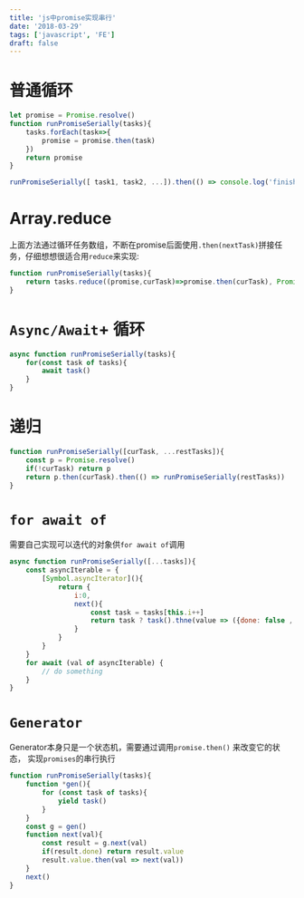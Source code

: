 ```yaml
---
title: 'js中promise实现串行'
date: '2018-03-29'
tags: ['javascript', 'FE']
draft: false
---
```


# 普通循环

```javascript
let promise = Promise.resolve()
function runPromiseSerially(tasks){
    tasks.forEach(task=>{
        promise = promise.then(task)
    })
    return promise
}

runPromiseSerially([ task1, task2, ...]).then(() => console.log('finished'))
```

# Array.reduce

上面方法通过循环任务数组，不断在promise后面使用`.then(nextTask)`拼接任务，仔细想想很适合用`reduce`来实现:

```javascript
function runPromiseSerially(tasks){
    return tasks.reduce((promise,curTask)=>promise.then(curTask), Promise.resolve())
}
```

# `Async/Await`+ 循环

```javascript
async function runPromiseSerially(tasks){
    for(const task of tasks){
        await task()
    }
}
```

# 递归

```javascript
function runPromiseSerially([curTask, ...restTasks]){
    const p = Promise.resolve()
    if(!curTask) return p
    return p.then(curTask).then(() => runPromiseSerially(restTasks))
}
```

# `for await of`

需要自己实现可以迭代的对象供`for await of`调用

```javascript
async function runPromiseSerially([...tasks]){
    const asyncIterable = {
        [Symbol.asyncIterator](){
            return {
                i:0,
                next(){
                    const task = tasks[this.i++]
                    return task ? task().thne(value => ({done: false , value})) : Promise.resolve({done: true})
                }
            }
        }
    }
    for await (val of asyncIterable) {
        // do something
    }
}
```

# `Generator`

Generator本身只是一个状态机，需要通过调用`promise.then()` 来改变它的状态， 实现`promises`的串行执行

```javascript
function runPromiseSerially(tasks){
    function *gen(){
        for (const task of tasks){
            yield task()
        }
    }
    const g = gen()
    function next(val){
        const result = g.next(val)
        if(result.done) return result.value
        result.value.then(val => next(val))
    }
    next()
}
```

